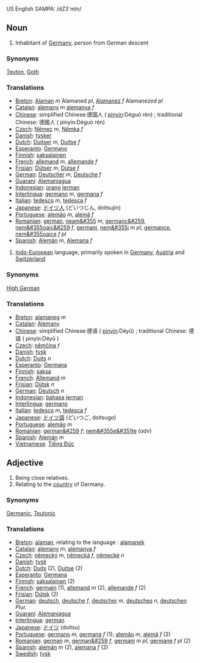 US English SAMPA: /dZ3`mIn/
==Noun==

#Inhabitant of [[Germany]], person from German descent
===Synonyms===
[[Teuton]], [[Goth]]
===Translations===
*[[Breton]]: [[Alaman]] ''m'' Alamaned ''pl'', [[Alamanez]] ''f'' Alamanezed ''pl''
*[[Catalan]]: [[alemany]] ''m'' [[alemanya]] ''f''
*[[Chinese]]: simplified Chinese:德国人 ( [[pinyin]]:Déguó rén) ; traditional Chinese: 德國人 ( pinyin:Déguó rén) 
*[[Czech]]: [[Němec]] ''m'', [[Němka]] ''f''
*[[Danish]]: [[tysker]]
*[[Dutch]]: [[Duitser]] ''m'', [[Duitse]] ''f''
*[[Esperanto]]: [[Germano]]
*[[Finnish]]: [[saksalainen]]
*[[French]]: [[allemand]] ''m'', [[allemande]] ''f''
*[[Frisian]]: [[Dútser]] ''m'', [[Dútse]] ''f''
*[[German]]: [[Deutscher]] ''m'', [[Deutsche]] ''f''
*[[Guaraní]]: [[Alemaniagua]]
*[[Indonesian]]: [[orang]] [[jerman]]
*[[Interlingua]]: [[germano]] ''m'', [[germana]] ''f''
*[[Italian]]: [[tedesco]] ''m'', [[tedesca]] ''f''
*[[Japanese]]: [[ドイツ人]] (どいつじん, doitsujin)
*[[Portuguese]]: [[alemão]] ''m'', [[alemã]] ''f''
*[[Romanian]]: [[german]], [[neam&#355]] ''m'', [[germanc&#259]], [[nem&#355oaic&#259]] ''f'', [[germani]], [[nem&#355i]] ''m pl'', [[germance]], [[nem&#355oaice]] ''f pl''
*[[Spanish]]: [[Alemán]] ''m'', [[Alemana]] ''f''

#[[Indo-European]] language, primarily spoken in [[Germany]], [[Austria]] and [[Switzerland]]
===Synonyms===
[[High German]]
===Translations===
*[[Breton]]: [[alamaneg]] ''m''
*[[Catalan]]: [[Alemany]]
*[[Chinese]]: simplified Chinese:德语 ( [[pinyin]]:Déyǔ) ; traditional Chinese: 德語 ( pinyin:Déyǔ ) 
*[[Czech]]: [[němčina]] ''f''
*[[Danish]]: [[tysk]]
*[[Dutch]]: [[Duits]] ''n''
*[[Esperanto]]: [[Germana]]
*[[Finnish]]: [[saksa]]
*[[French]]: [[Allemand]] ''m''
*[[Frisian]]: [[Dútsk]] ''n''
*[[German]]: [[Deutsch]] ''n''
*[[Indonesian]]: [[bahasa]] [[jerman]]
*[[Interlingua]]: [[germano]]
*[[Italian]]: [[tedesco]] ''m'', [[tedesca]] ''f''
*[[Japanese]]: [[ドイツ語]] (どいつご, doitsugo)
*[[Portuguese]]: [[alemão]] ''m''
*[[Romanian]]: [[german&#259]] ''f''; [[nem&#355e&#351te]] (''adv'')
*[[Spanish]]: [[Alemán]] ''m''
*[[Vietnamese]]: [[Tiếng Ðức]]

==Adjective==
#Being close relatives.
#Relating to the [[country]] of Germany.
===Synonyms===
[[Germanic]], [[Teutonic]]
===Translations===
*[[Breton]]: [[alaman]], relating to the language : [[alamanek]]
*[[Catalan]]: [[alemany]] ''m'', [[alemanya]] ''f''
*[[Czech]]: [[německý]] ''m'', [[německá]] ''f'', [[německé]] ''n''
*[[Danish]]: [[tysk]]
*[[Dutch]]: [[Duits]] (2), [[Duitse]] (2)
*[[Esperanto]]: [[Germana]]
*[[Finnish]]: [[saksalainen]] (2)
*[[French]]: [[germain]] (1), [[allemand]] ''m'' (2), [[allemande]] ''f'' (2)
*[[Frisian]]: [[Dútsk]] (2)
*[[German]]: [[deutsch]], [[deutsche]] ''f'', [[deutscher]] ''m'', [[deutsches]] ''n'', [[deutschen]] ''Plur.''
*[[Guaraní]]: [[Alemaniagua]]
*[[Interlingua]]: [[german]]
*[[Japanese]]: [[ドイツ]] (doitsu)
*[[Portuguese]]: [[germano]] ''m'', [[germana]] ''f'' (1); [[alemão]] ''m'', [[alemã]] ''f'' (2)
*[[Romanian]]: [[german]] ''m'', [[german&#259]] ''f'', [[germani]] ''m pl'', [[germane]] ''f pl'' (2)
*[[Spanish]]: [[alemán]] ''m'' (2), [[alemana]] ''f'' (2)
*[[Swedish]]: [[tysk]]